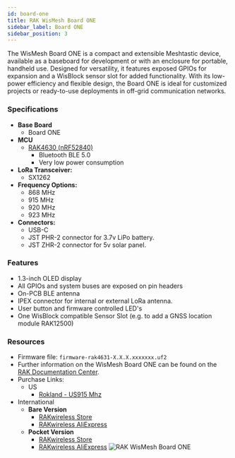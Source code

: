 ```yaml
---
id: board-one
title: RAK WisMesh Board ONE
sidebar_label: Board ONE
sidebar_position: 3
---
```


The WisMesh Board ONE is a compact and extensible Meshtastic device, available as a baseboard for development or with an enclosure for portable, handheld use. Designed for versatility, it features exposed GPIOs for expansion and a WisBlock sensor slot for added functionality. With its low-power efficiency and flexible design, the Board ONE is ideal for customized projects or ready-to-use deployments in off-grid communication networks.

### Specifications

- **Base Board**
  - Board ONE
- **MCU**
  - [RAK4630 (nRF52840)](https://docs.rakwireless.com/product-categories/wisduo/rak4630-module/overview/)
    - Bluetooth BLE 5.0
    - Very low power consumption
- **LoRa Transceiver:**
  - SX1262
- **Frequency Options:**
  - 868 MHz
  - 915 MHz
  - 920 MHz
  - 923 MHz
- **Connectors:**
  - USB-C
  - JST PHR-2 connector for 3.7v LiPo battery.
  - JST ZHR-2 connector for 5v solar panel.

### Features

- 1.3-inch OLED display
- All GPIOs and system buses are exposed on pin headers
- On-PCB BLE antenna
- IPEX connector for internal or external LoRa antenna.
- User button and firmware controlled LED's
- One WisBlock compatible Sensor Slot (e.g. to add a GNSS location module RAK12500)

### Resources

- Firmware file: `firmware-rak4631-X.X.X.xxxxxxx.uf2`
- Further information on the WisMesh Board ONE can be found on the [RAK Documentation Center](https://docs.rakwireless.com/product-categories/meshtastic/wismesh-b1/).
- Purchase Links:
  - US
    - [Rokland - US915 Mhz](https://store.rokland.com/products/rakwireless-wismesh-b1-board)
- International
  - **Bare Version**
    - [RAKwireless Store](https://store.rakwireless.com/products/wismesh-board-one-meshtastic-node?utm_source=website_partner&utm_medium=referral&utm_campaign=meshtastic_rak_collab)
    - [RAKwireless AliExpress](https://www.AliExpress.com/item/3256802139951068.html?utm_source=website_partner&utm_medium=referral&utm_campaign=meshtastic_rak_collab)
  - **Pocket Version**
    - [RAKwireless Store](https://store.rakwireless.com/products/wismesh-board-one-pocket-meshtastic-node?utm_source=website_partner&utm_medium=referral&utm_campaign=meshtastic_rak_collab)
    - [RAKwireless AliExpress](https://www.AliExpress.com/item/3256802139951068.html?utm_source=website_partner&utm_medium=referral&utm_campaign=meshtastic_rak_collab)
![RAK WisMesh Board ONE](/img/hardware/rak/wishmesh-board-one.webp)
